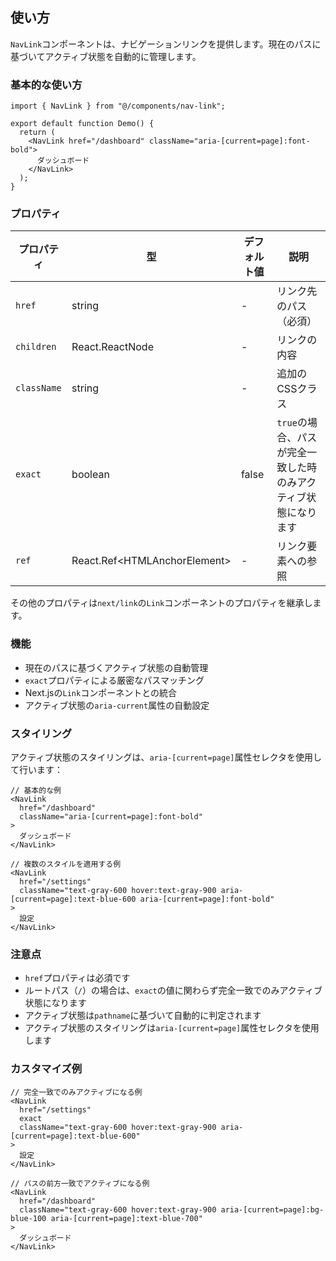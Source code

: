 
<DemoCanvas>
  <Demo />
</DemoCanvas>

## 使い方

`NavLink`コンポーネントは、ナビゲーションリンクを提供します。現在のパスに基づいてアクティブ状態を自動的に管理します。

### 基本的な使い方

```tsx
import { NavLink } from "@/components/nav-link";

export default function Demo() {
  return (
    <NavLink href="/dashboard" className="aria-[current=page]:font-bold">
      ダッシュボード
    </NavLink>
  );
}
```

### プロパティ

| プロパティ | 型 | デフォルト値 | 説明 |
|-----------|----|------------|------|
| `href` | string | - | リンク先のパス（必須） |
| `children` | React.ReactNode | - | リンクの内容 |
| `className` | string | - | 追加のCSSクラス |
| `exact` | boolean | false | `true`の場合、パスが完全一致した時のみアクティブ状態になります |
| `ref` | React.Ref&lt;HTMLAnchorElement&gt; | - | リンク要素への参照 |

その他のプロパティは`next/link`の`Link`コンポーネントのプロパティを継承します。

### 機能

- 現在のパスに基づくアクティブ状態の自動管理
- `exact`プロパティによる厳密なパスマッチング
- Next.jsの`Link`コンポーネントとの統合
- アクティブ状態の`aria-current`属性の自動設定

### スタイリング

アクティブ状態のスタイリングは、`aria-[current=page]`属性セレクタを使用して行います：

```tsx
// 基本的な例
<NavLink 
  href="/dashboard"
  className="aria-[current=page]:font-bold"
>
  ダッシュボード
</NavLink>

// 複数のスタイルを適用する例
<NavLink 
  href="/settings"
  className="text-gray-600 hover:text-gray-900 aria-[current=page]:text-blue-600 aria-[current=page]:font-bold"
>
  設定
</NavLink>
```

### 注意点

- `href`プロパティは必須です
- ルートパス（`/`）の場合は、`exact`の値に関わらず完全一致でのみアクティブ状態になります
- アクティブ状態は`pathname`に基づいて自動的に判定されます
- アクティブ状態のスタイリングは`aria-[current=page]`属性セレクタを使用します

### カスタマイズ例

```tsx
// 完全一致でのみアクティブになる例
<NavLink 
  href="/settings"
  exact
  className="text-gray-600 hover:text-gray-900 aria-[current=page]:text-blue-600"
>
  設定
</NavLink>

// パスの前方一致でアクティブになる例
<NavLink 
  href="/dashboard"
  className="text-gray-600 hover:text-gray-900 aria-[current=page]:bg-blue-100 aria-[current=page]:text-blue-700"
>
  ダッシュボード
</NavLink>
```

```tsx file=./demo.tsx
```